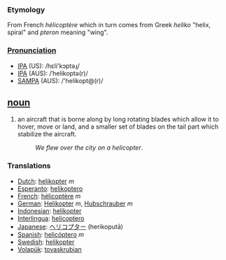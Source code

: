 === Etymology ===
From French ''hélicoptère'' which in turn comes from Greek ''heliko'' "helix, spiral" and ''pteron'' meaning "wing".

===[[Pronunciation]]===
*[[w:IPA|IPA]] (US): /hεli'kɔptəɻ/
*[[w:IPA|IPA]] (AUS): /ˈhelikoptə(r)/
*[[w:SAMPA|SAMPA]] (AUS): /'helikopt@(r)/

== [[noun]] ==
#an aircraft that is borne along by long rotating blades which allow it to hover, move or land, and a smaller set of blades on the tail part which stabilize the aircraft.
#:''We flew over the city on a helicopter''.

=== Translations ===
*[[Dutch]]: [[helikopter]] ''m''
*[[Esperanto]]: [[helikoptero]]
*[[French]]: [[hélicoptère]] ''m''
*[[German]]: [[Helikopter]] ''m'', [[Hubschrauber]] ''m''
*[[Indonesian]]: [[helikopter]]
*[[Interlingua]]: [[helicoptero]]
*[[Japanese]]: [[ヘリコプター]] (herikoputā)
*[[Spanish]]: [[helicóptero]] ''m''
*[[Swedish]]: [[helikopter]]
*[[Volapük]]: [[tovaskrubian]]